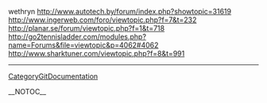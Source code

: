 wethryn http://www.autotech.by/forum/index.php?showtopic=31619 http://www.ingerweb.com/foro/viewtopic.php?f=7&t=232 http://planar.se/forum/viewtopic.php?f=1&t=718 http://go2tennisladder.com/modules.php?name=Forums&file=viewtopic&p=4062#4062
http://www.sharktuner.com/viewtopic.php?f=8&t=991
----
[[CategoryGitDocumentation]]

__NOTOC__